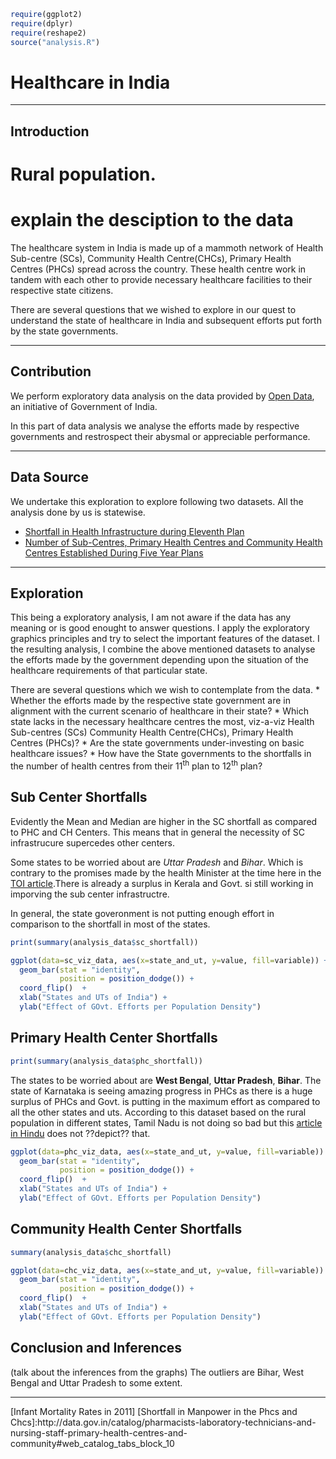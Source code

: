 
```r
require(ggplot2)
require(dplyr)
require(reshape2)
source("analysis.R")
```


Healthcare in India
===========================
----------------------------

Introduction
------------

# Rural population.
# explain the desciption to the data


The healthcare system in India is made up of a mammoth network of Health Sub-centre (SCs), Community Health Centre(CHCs), Primary Health Centres (PHCs) spread across the country. These health centre work in tandem with each other to provide necessary healthcare facilities to their respective state citizens. 

There are several questions that we wished to explore in our quest to understand the state of healthcare in India and subsequent efforts put forth by the state governments.



----------------------------------------------

Contribution
------------
We perform exploratory data analysis on the data provided by [Open Data], an initiative of  Government of India. 

In this part of data analysis we analyse the efforts made by respective governments and restrospect their abysmal or appreciable performance. 

--------------------------------------------

Data Source
------------

We undertake this exploration to explore following two datasets. All the analysis done by us is statewise.

* [Shortfall in Health Infrastructure during Eleventh Plan](http://data.gov.in/catalog/shortfall-health-infrastructure-during-eleventh-plan#web_catalog_tabs_block_10)
* [Number of Sub-Centres, Primary Health Centres and Community Health Centres Established During Five Year Plans](http://data.gov.in/catalog/number-sub-centres-primary-health-centres-and-community-health-centres-established-during#web_catalog_tabs_block_10)



--------------------------------------------------------


Exploration
-----------
This being a exploratory analysis, I am not aware if the data has any meaning or is good enought to answer questions. I apply the exploratory graphics principles and try to select the important features of the dataset. I the resulting analysis, I combine the above mentioned datasets to analyse the efforts made by the government depending upon the situation of the healthcare requirements of that particular state.

There are several questions which we wish to contemplate from the data.
* Whether the efforts made by the respective state government are in alignment with the current scenario of healthcare in their state?
* Which state lacks in the necessary healthcare centres the most, viz-a-viz Health Sub-centres (SCs) Community Health Centre(CHCs), Primary Health Centres (PHCs)?
* Are the state governments under-investing on basic healthcare issues? 
* How have the State governments to the shortfalls in the number of health centres from their 11<sup>th</sup> plan to 12<sup>th</sup> plan?



Sub Center Shortfalls
----------------------

Evidently the Mean and Median are higher in the SC shortfall as compared to PHC and CH Centers. This means that in general the necessity of SC infrastrucure supercedes other centers. 

Some states to be worried about are *Uttar Pradesh* and *Bihar*. Which is contrary to the promises made by the health Minister at the time here in the [TOI article](http://timesofindia.indiatimes.com/city/patna/Health-sub-centre-at-every-village-in-state/articleshow/7174791.cms).There is already a surplus in Kerala and Govt. si still working in imporving the sub center infrastructre.

In general, the state goveronment is not putting enough effort in comparison to the shortfall in most of the states. 


```r
print(summary(analysis_data$sc_shortfall))

```


```r
ggplot(data=sc_viz_data, aes(x=state_and_ut, y=value, fill=variable)) +
  geom_bar(stat = "identity",
           position = position_dodge()) +
  coord_flip()  +
  xlab("States and UTs of India") +
  ylab("Effect of GOvt. Efforts per Population Density") 
```



Primary Health Center Shortfalls
----------------------
```r

print(summary(analysis_data$phc_shortfall))
```


The states to be worried about are **West Bengal**, **Uttar Pradesh**, **Bihar**. The state of Karnataka is seeing amazing progress in PHCs as there is a huge surplus of PHCs and Govt. is putting in the maximum effort as compared to all the other states and uts. According to this dataset based on the rural population in different states, Tamil Nadu is not doing so bad but this [article in Hindu](http://www.thehindu.com/todays-paper/tp-features/tp-downtown/article2309749.ece?css=print) does not ??depict?? that. 

```r
ggplot(data=phc_viz_data, aes(x=state_and_ut, y=value, fill=variable)) +
  geom_bar(stat = "identity",
           position = position_dodge()) +
  coord_flip()  +
  xlab("States and UTs of India") +
  ylab("Effect of GOvt. Efforts per Population Density") 
```


Community Health Center Shortfalls
----------------------
```r

summary(analysis_data$chc_shortfall)
```



```r
ggplot(data=chc_viz_data, aes(x=state_and_ut, y=value, fill=variable)) +
  geom_bar(stat = "identity",
           position = position_dodge()) +
  coord_flip()  + 
  xlab("States and UTs of India") +
  ylab("Effect of GOvt. Efforts per Population Density") 
```


Conclusion and Inferences
-------------------------

(talk about the inferences from the graphs)
The outliers are Bihar, West Bengal and Uttar Pradesh to some extent. 

-------------------------------



[open data]:http://data.gov.in/
[Shortfall in Health Infrastructure during Eleventh Plan]:http://data.gov.in/catalog/shortfall-health-infrastructure-during-eleventh-plan#web_catalog_tabs_block_10
[Infant Mortality Rates in 2011]
[Shortfall in Manpower in the Phcs and Chcs]:http://data.gov.in/catalog/pharmacists-laboratory-technicians-and-nursing-staff-primary-health-centres-and-community#web_catalog_tabs_block_10